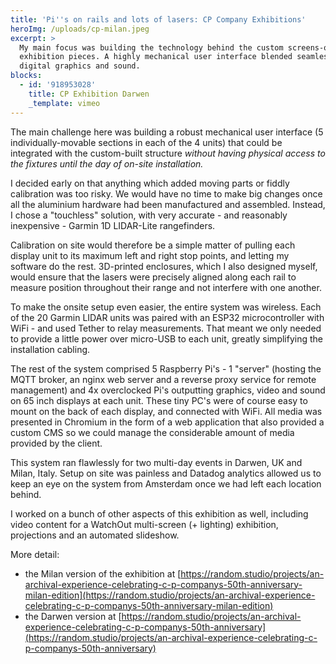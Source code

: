 ```yaml
---
title: 'Pi''s on rails and lots of lasers: CP Company Exhibitions'
heroImg: /uploads/cp-milan.jpeg
excerpt: >
  My main focus was building the technology behind the custom screens-on-rails
  exhibition pieces. A highly mechanical user interface blended seamlessly with
  digital graphics and sound.
blocks:
  - id: '918953028'
    title: CP Exhibition Darwen
    _template: vimeo
---
```


The main challenge here was building a robust mechanical user interface (5 individually-movable sections in each of the 4 units) that could be integrated with the custom-built structure *without having physical access to the fixtures until the day of on-site installation.*

I decided early on that anything which added moving parts or fiddly calibration was too risky. We would have no time to make big changes once all the aluminium hardware had been manufactured and assembled. Instead, I chose a "touchless" solution, with very accurate - and reasonably inexpensive - Garmin 1D LIDAR-Lite rangefinders.

Calibration on site would therefore be a simple matter of pulling each display unit to its maximum left and right stop points, and letting my software do the rest. 3D-printed enclosures, which I also designed myself, would ensure that the lasers were precisely aligned along each rail to measure position throughout their range and not interfere with one another.

To make the onsite setup even easier, the entire system was wireless. Each of the 20 Garmin LIDAR units was paired with an ESP32 microcontroller with WiFi - and used Tether to relay measurements. That meant we only needed to provide a little power over micro-USB to each unit, greatly simplifying the installation cabling.

The rest of the system comprised 5 Raspberry Pi's - 1 "server" (hosting the MQTT broker, an nginx web server and a reverse proxy service for remote management) and 4x overclocked Pi's outputting graphics, video and sound on 65 inch displays at each unit. These tiny PC's were of course easy to mount on the back of each  display, and connected with WiFi. All media was presented in Chromium in the form of a web application that also provided a custom CMS so we could manage the considerable amount of media provided by the client.

This system ran flawlessly for two multi-day events in Darwen, UK and Milan, Italy. Setup on site was painless and Datadog analytics allowed us to keep an eye on the system from Amsterdam once we had left each location behind.

I worked on a bunch of other aspects of this exhibition as well, including video content for a WatchOut multi-screen (+ lighting) exhibition, projections and an automated slideshow.

More detail:

* the Milan version of the exhibition at [https://random.studio/projects/an-archival-experience-celebrating-c-p-companys-50th-anniversary-milan-edition](https://random.studio/projects/an-archival-experience-celebrating-c-p-companys-50th-anniversary-milan-edition)
* the Darwen version at [https://random.studio/projects/an-archival-experience-celebrating-c-p-companys-50th-anniversary](https://random.studio/projects/an-archival-experience-celebrating-c-p-companys-50th-anniversary)

